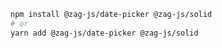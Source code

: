 ```bash
npm install @zag-js/date-picker @zag-js/solid
# or
yarn add @zag-js/date-picker @zag-js/solid
```
